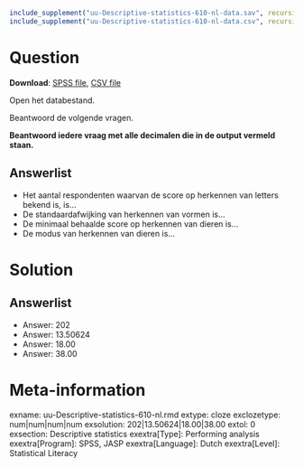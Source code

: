 ```r
include_supplement("uu-Descriptive-statistics-610-nl-data.sav", recursive = TRUE)
include_supplement("uu-Descriptive-statistics-610-nl-data.csv", recursive = TRUE)
```

Question
========

**Download**: [SPSS file](uu-Descriptive-statistics-610-nl-data.sav), [CSV file](uu-Descriptive-statistics-610-nl-data.csv)

Open het databestand.

Beantwoord de volgende vragen. 

**Beantwoord iedere vraag met alle decimalen die in de output vermeld staan.**

Answerlist
----------
* Het aantal respondenten waarvan de score op herkennen van letters bekend is, is…
* De standaardafwijking van herkennen van vormen is…
* De minimaal behaalde score op herkennen van dieren is…
* De modus van herkennen van dieren is…

Solution
========

Answerlist
----------
* Answer: 202
* Answer: 13.50624
* Answer: 18.00
* Answer: 38.00


Meta-information
================
exname: uu-Descriptive-statistics-610-nl.rmd
extype: cloze
exclozetype: num|num|num|num 
exsolution: 202|13.50624|18.00|38.00
extol: 0
exsection: Descriptive statistics
exextra[Type]: Performing analysis
exextra[Program]: SPSS, JASP
exextra[Language]: Dutch
exextra[Level]: Statistical Literacy
